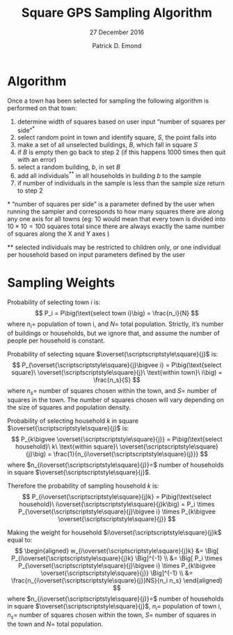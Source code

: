 % Square GPS Sampling Algorithm
% 27 December 2016
% Patrick D. Emond

Algorithm
========================================================
Once a town has been selected for sampling the following algorithm is performed on that town:

1. determine width of squares based on user input "number of squares per side"^\*^
2. select random point in town and identify square, $S$, the point falls into
3. make a set of all unselected buildings, $B$, which fall in square $S$
4. if $B$ is empty then go back to step 2 (if this happens 1000 times then quit with an error)
5. select a random building, $b$, in set $B$
6. add all individuals^\*\*^ in all households in building $b$ to the sample
7. if number of individuals in the sample is less than the sample size return to step 2

\* "number of squares per side" is a parameter defined by the user when running the sampler and corresponds to how many squares there are along any one axis for all towns (eg: 10 would mean that every town is divided into $10 \times 10 = 100$ squares total since there are always exactly the same number of squares along the X and Y axes )

\*\* selected individuals may be restricted to children only, or one individual per household based on input parameters defined by the user

Sampling Weights
========================================================
Probability of selecting town $i$ is:
$$
P_i = P\big(\text{select town i}\big) = \frac{n_i}{N}
$$
where $n_i=$ population of town i, and $N=$ total population.
Strictly, it's number of buildings or households, but we ignore that, and assume the number of people per household is constant.

Probability of selecting square $\overset{\scriptscriptstyle\square}{j}$ is:
$$
P_{\overset{\scriptscriptstyle\square}{j}\bigvee i} = P\big(\text{select square}\ \overset{\scriptscriptstyle\square}{j}\ \text{within town}\ i\big) = \frac{n_s}{S}
$$
where $n_s=$ number of squares chosen within the town, and $S=$ number of squares in the town.
The number of squares chosen will vary depending on the size of squares and population density.

Probability of selecting household $k$ in square $\overset{\scriptscriptstyle\square}{j}$ is:
$$
P_{k\bigvee \overset{\scriptscriptstyle\square}{j}} = P\big(\text{select household}\ k\ \text{within square}\ \overset{\scriptscriptstyle\square}{j}\big) = \frac{1}{n_{i\overset{\scriptscriptstyle\square}{j}}}
$$
where $n_{i\overset{\scriptscriptstyle\square}{j}}=$ number of households in square $\overset{\scriptscriptstyle\square}{j}$.

Therefore the probability of sampling household $k$ is:
$$
P_{i\overset{\scriptscriptstyle\square}{j}k} = P\big(\text{select household}\ i\overset{\scriptscriptstyle\square}{j}k\big) = P_i \times P_{\overset{\scriptscriptstyle\square}{j}\bigvee i} \times P_{k\bigvee \overset{\scriptscriptstyle\square}{j}}
$$

Making the weight for household $i\overset{\scriptscriptstyle\square}{j}k$ equal to:
$$
\begin{aligned}
w_{i\overset{\scriptscriptstyle\square}{j}k}
  &= \Big[ P_{i\overset{\scriptscriptstyle\square}{j}k} \Big]^{-1} \\
  &= \Big[ P_i \times P_{\overset{\scriptscriptstyle\square}{j}\bigvee i} \times P_{k\bigvee \overset{\scriptscriptstyle\square}{j}} \Big]^{-1} \\
  &= \frac{n_{i\overset{\scriptscriptstyle\square}{j}}NS}{n_i n_s}
\end{aligned}
$$
where $n_{i\overset{\scriptscriptstyle\square}{j}}=$ number of households in square $\overset{\scriptscriptstyle\square}{j}$,
  $n_i=$ population of town i,
  $n_s=$ number of squares chosen within the town,
  $S=$ number of squares in the town and
  $N=$ total population.
